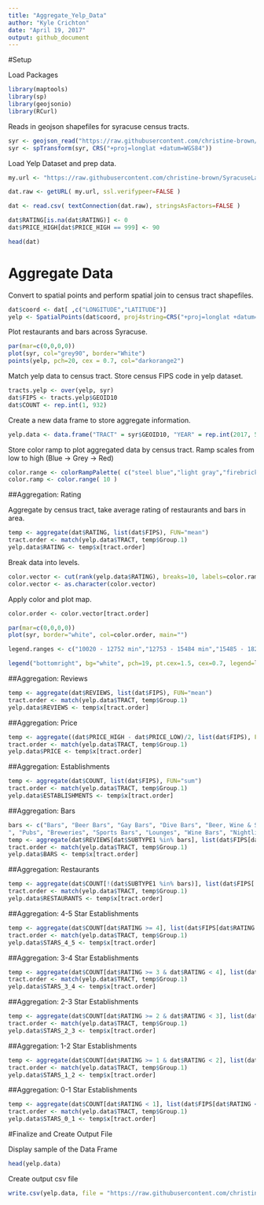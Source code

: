 ```yaml
---
title: "Aggregate_Yelp_Data"
author: "Kyle Crichton"
date: "April 19, 2017"
output: github_document
---
```


#Setup

Load Packages

```r
library(maptools)
library(sp)
library(geojsonio)
library(RCurl)
```

Reads in geojson shapefiles for syracuse census tracts.

```r
syr <- geojson_read("https://raw.githubusercontent.com/christine-brown/SyracuseLandBank/master/SHAPEFILES/SYRCensusTracts.geojson", method="local", what="sp")
syr <- spTransform(syr, CRS("+proj=longlat +datum=WGS84"))
```

Load Yelp Dataset and prep data.
```r
my.url <- "https://raw.githubusercontent.com/christine-brown/SyracuseLandBank/master/DATA/PROCESSED_DATA/yelp_processed.csv"

dat.raw <- getURL( my.url, ssl.verifypeer=FALSE )

dat <- read.csv( textConnection(dat.raw), stringsAsFactors=FALSE )

dat$RATING[is.na(dat$RATING)] <- 0
dat$PRICE_HIGH[dat$PRICE_HIGH == 999] <- 90

head(dat)
```

# Aggregate Data

Convert to spatial points and perform spatial join to census tract shapefiles.

```r
dat$coord <- dat[ ,c("LONGITUDE","LATITUDE")]
yelp <- SpatialPoints(dat$coord, proj4string=CRS("+proj=longlat +datum=WGS84"))

```

Plot restaurants and bars across Syracuse.

```r
par(mar=c(0,0,0,0))
plot(syr, col="grey90", border="White")
points(yelp, pch=20, cex = 0.7, col="darkorange2")
```

Match yelp data to census tract.  Store census FIPS code in yelp dataset.

```r
tracts.yelp <- over(yelp, syr)
dat$FIPS <- tracts.yelp$GEOID10
dat$COUNT <- rep.int(1, 932)
```

Create a new data frame to store aggregate information.  

```r
yelp.data <- data.frame("TRACT" = syr$GEOID10, "YEAR" = rep.int(2017, 55))
```

Store color ramp to plot aggregated data by census tract.  Ramp scales from low to high (Blue -> Grey -> Red)

```r
color.range <- colorRampPalette( c("steel blue","light gray","firebrick4" ) )
color.ramp <- color.range( 10 )
```

##Aggregation: Rating

Aggregate by census tract, take average rating of restaurants and bars in area.

```r
temp <- aggregate(dat$RATING, list(dat$FIPS), FUN="mean")
tract.order <- match(yelp.data$TRACT, temp$Group.1)
yelp.data$RATING <- temp$x[tract.order]
```

Break data into levels.

```r
color.vector <- cut(rank(yelp.data$RATING), breaks=10, labels=color.ramp)
color.vector <- as.character(color.vector)
```

Apply color and plot map.

```r
color.order <- color.vector[tract.order]

par(mar=c(0,0,0,0))
plot(syr, border="white", col=color.order, main="")

legend.ranges <- c("10020 - 12752 min","12753 - 15484 min","15485 - 18216 min","18217 - 20948 min","20949 - 23680 min")

legend("bottomright", bg="white", pch=19, pt.cex=1.5, cex=0.7, legend=legend.ranges, col=color.ramp)
```

##Aggregation: Reviews

```r
temp <- aggregate(dat$REVIEWS, list(dat$FIPS), FUN="mean")
tract.order <- match(yelp.data$TRACT, temp$Group.1)
yelp.data$REVIEWS <- temp$x[tract.order]
```

##Aggregation: Price

```r
temp <- aggregate((dat$PRICE_HIGH - dat$PRICE_LOW)/2, list(dat$FIPS), FUN="mean")
tract.order <- match(yelp.data$TRACT, temp$Group.1)
yelp.data$PRICE <- temp$x[tract.order]
```

##Aggregation: Establishments

```r
temp <- aggregate(dat$COUNT, list(dat$FIPS), FUN="sum")
tract.order <- match(yelp.data$TRACT, temp$Group.1)
yelp.data$ESTABLISHMENTS <- temp$x[tract.order]
```

##Aggregation: Bars

```r
bars <- c("Bars", "Beer Bars", "Gay Bars", "Dive Bars", "Beer, Wine & Spirits
", "Pubs", "Breweries", "Sports Bars", "Lounges", "Wine Bars", "Nightlife", "Music Venues", "Dance Clubs", "Pool Halls")
temp <- aggregate(dat$REVIEWS[dat$SUBTYPE1 %in% bars], list(dat$FIPS[dat$SUBTYPE1 %in% bars]), FUN="sum")
tract.order <- match(yelp.data$TRACT, temp$Group.1)
yelp.data$BARS <- temp$x[tract.order]
```

##Aggregation: Restaurants

```r
temp <- aggregate(dat$COUNT[!(dat$SUBTYPE1 %in% bars)], list(dat$FIPS[!(dat$SUBTYPE1 %in% bars)]), FUN="sum")
tract.order <- match(yelp.data$TRACT, temp$Group.1)
yelp.data$RESTAURANTS <- temp$x[tract.order]
```

##Aggregation: 4-5 Star Establishments

```r
temp <- aggregate(dat$COUNT[dat$RATING >= 4], list(dat$FIPS[dat$RATING >= 4]), FUN="sum")
tract.order <- match(yelp.data$TRACT, temp$Group.1)
yelp.data$STARS_4_5 <- temp$x[tract.order]
```

##Aggregation: 3-4 Star Establishments

```r
temp <- aggregate(dat$COUNT[dat$RATING >= 3 & dat$RATING < 4], list(dat$FIPS[dat$RATING >= 3 & dat$RATING < 4]), FUN="sum")
tract.order <- match(yelp.data$TRACT, temp$Group.1)
yelp.data$STARS_3_4 <- temp$x[tract.order]
```

##Aggregation: 2-3 Star Establishments

```r
temp <- aggregate(dat$COUNT[dat$RATING >= 2 & dat$RATING < 3], list(dat$FIPS[dat$RATING >= 2 & dat$RATING < 3]), FUN="sum")
tract.order <- match(yelp.data$TRACT, temp$Group.1)
yelp.data$STARS_2_3 <- temp$x[tract.order]
```

##Aggregation: 1-2 Star Establishments

```r
temp <- aggregate(dat$COUNT[dat$RATING >= 1 & dat$RATING < 2], list(dat$FIPS[dat$RATING >= 1 & dat$RATING < 2]), FUN="sum")
tract.order <- match(yelp.data$TRACT, temp$Group.1)
yelp.data$STARS_1_2 <- temp$x[tract.order]
```

##Aggregation: 0-1 Star Establishments

```r
temp <- aggregate(dat$COUNT[dat$RATING < 1], list(dat$FIPS[dat$RATING < 1]), FUN="sum")
tract.order <- match(yelp.data$TRACT, temp$Group.1)
yelp.data$STARS_0_1 <- temp$x[tract.order]
```

#Finalize and Create Output File

Display sample of the Data Frame

```r
head(yelp.data)
```

Create output csv file

```r
write.csv(yelp.data, file = "https://raw.githubusercontent.com/christine-brown/SyracuseLandBank/master/DATA/AGGREGATED_DATA/yelp_aggregated.csv")
```